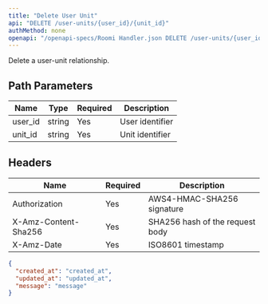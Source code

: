 ```yaml
---
title: "Delete User Unit"
api: "DELETE /user-units/{user_id}/{unit_id}"
authMethod: none
openapi: "/openapi-specs/Roomi Handler.json DELETE /user-units/{user_id}/{unit_id}"
---
```


Delete a user-unit relationship.

## Path Parameters


| Name | Type | Required | Description |
| --- | --- | --- | --- |
| user_id | string | Yes | User identifier |
| unit_id | string | Yes | Unit identifier |


## Headers


| Name | Required | Description |
| --- | --- | --- |
| Authorization | Yes | AWS4-HMAC-SHA256 signature |
| X-Amz-Content-Sha256 | Yes | SHA256 hash of the request body |
| X-Amz-Date | Yes | ISO8601 timestamp |



<ResponseExample>

```json Response
{
  "created_at": "created_at",
  "updated_at": "updated_at",
  "message": "message"
}
```

</ResponseExample>
